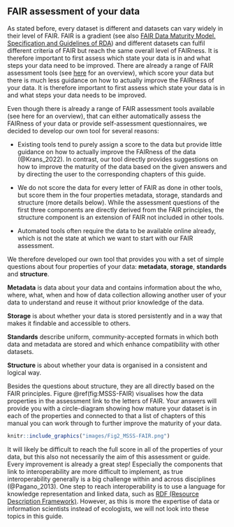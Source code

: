 ## FAIR assessment of your data

As stated before, every dataset is different and datasets can vary widely in their level of FAIR. FAIR is a gradient (see also [FAIR Data Maturity Model. Specification and Guidelines of RDA](https://zenodo.org/records/3909563)) and different datasets can fulfil different criteria of FAIR but reach the same overall level of FAIRness. It is therefore important to first assess which state your data is in and what steps your data need to be improved. There are already a range of FAIR assessment tools (see [here](https://fairassist.org/) for an overview), which score your data but there is much less guidance on how to actually improve the FAIRness of your data. It is therefore important to first assess which state your data is in and what steps your data needs to be improved. 

Even though there is already a range of FAIR assessment tools available (see here for an overview), that can either automatically assess the FAIRness of your data or provide self-assessment questionnaires, we decided to develop our own tool for several reasons:

- Existing tools tend to purely assign a score to the data but provide little guidance on how to actually improve the FAIRness of the data (@Krans_2022). In contrast, our tool directly provides suggestions on how to improve the maturity of the data based on the given answers and by directing the user to the corresponding chapters of this guide.

- We do not score the data for every letter of FAIR as done in other tools, but score them in the four properties metadata, storage, standards and structure (more details below). While the assessment questions of the first three components are directly derived from the FAIR principles, the structure component is an extension of FAIR not included in other tools. 

- Automated tools often require the data to be available online already, which is not the state at which we want to start with our FAIR assessment.


We therefore developed our own tool that provides you with a set of simple questions about four properties of your data: **metadata**, **storage**, **standards** and **structure**.

**Metadata** is data about your data and contains information about the who, where, what, when and how of data collection allowing another user of your data to understand and reuse it without prior knowledge of the data.

**Storage** is about whether your data is stored persistently and in a way that makes it findable and accessible to others.

**Standards** describe uniform, community-accepted formats in which both data and metadata are stored and which enhance compatibility with other datasets.

**Structure** is about whether your data is organised in a consistent and logical way.

Besides the questions about structure, they are all directly based on the FAIR principles. Figure \@ref(fig:MSSS-FAIR) visualises how the data properties in the assessment link to the letters of FAIR. Your answers will provide you with a circle-diagram showing how mature your dataset is in each of the properties and connected to that a list of chapters of this manual you can work through to further improve the maturity of your data.

```r

knitr::include_graphics("images/Fig2_MSSS-FAIR.png")

```

It will likely be difficult to reach the full score in all of the properties of your data, but this also not necessarily the aim of this assessment or guide. Every improvement is already a great step! Especially the components that link to interoperability are more difficult to implement, as true interoperability generally is a big challenge within and across disciplines (@Pagano_2013). One step to reach interoperability is to use a language for knowledge representation and linked data, such as [RDF (Resource Description Framework)](#RDF). However, as this is more the expertise of data or information scientists instead of ecologists, we will not look into these topics in this guide. 

<div>